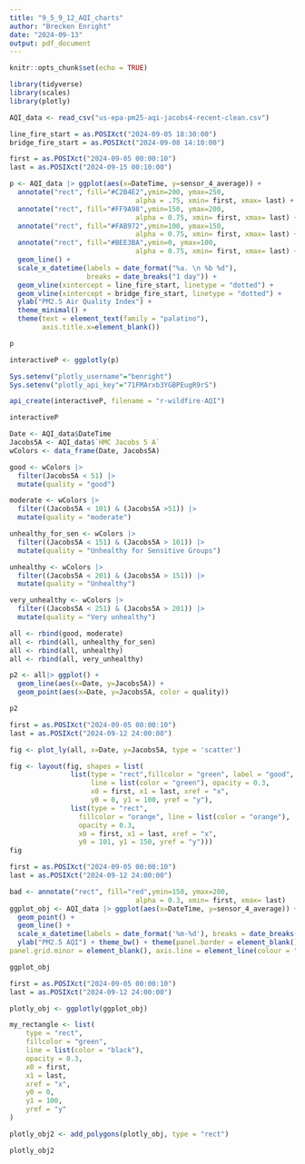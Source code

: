 ```yaml
---
title: "9_5_9_12_AQI_charts"
author: "Brecken Enright"
date: "2024-09-13"
output: pdf_document
---
```


```r
knitr::opts_chunk$set(echo = TRUE)
```

```r
library(tidyverse)
library(scales)
library(plotly)
```

```r
AQI_data <- read_csv("us-epa-pm25-aqi-jacobs4-recent-clean.csv")
```

```r
line_fire_start = as.POSIXct("2024-09-05 18:30:00")
bridge_fire_start = as.POSIXct("2024-09-08 14:10:00")

first = as.POSIXct("2024-09-05 00:00:10")
last = as.POSIXct("2024-09-15 00:10:00")

p <- AQI_data |> ggplot(aes(x=DateTime, y=sensor_4_average)) + 
  annotate("rect", fill="#C2B4E2",ymin=200, ymax=250, 
                               alpha = .75, xmin= first, xmax= last) + 
  annotate("rect", fill="#FF9A98",ymin=150, ymax=200, 
                               alpha = 0.75, xmin= first, xmax= last) + 
  annotate("rect", fill="#FAB972",ymin=100, ymax=150, 
                               alpha = 0.75, xmin= first, xmax= last) +
  annotate("rect", fill="#BEE3BA",ymin=0, ymax=100, 
                               alpha = 0.75, xmin= first, xmax= last) +
  geom_line() +
  scale_x_datetime(labels = date_format("%a. \n %b %d"), 
                   breaks = date_breaks("1 day")) +
  geom_vline(xintercept = line_fire_start, linetype = "dotted") +
  geom_vline(xintercept = bridge_fire_start, linetype = "dotted") + 
  ylab("PM2.5 Air Quality Index") + 
  theme_minimal() +
  theme(text = element_text(family = "palatino"),
        axis.title.x=element_blank())

p
```

```r
interactiveP <- ggplotly(p)

Sys.setenv("plotly_username"="benright")
Sys.setenv("plotly_api_key"="71FMArxb3YGBPEugR9rS")

api_create(interactiveP, filename = "r-wildfire-AQI")

interactiveP

```

```r
Date <- AQI_data$DateTime
Jacobs5A <- AQI_data$`HMC Jacobs 5 A`
wColors <- data_frame(Date, Jacobs5A)

good <- wColors |>
  filter(Jacobs5A < 51) |>
  mutate(quality = "good")

moderate <- wColors |>
  filter((Jacobs5A < 101) & (Jacobs5A >51)) |>
  mutate(quality = "moderate")

unhealthy_for_sen <- wColors |>
  filter((Jacobs5A < 151) & (Jacobs5A > 101)) |>
  mutate(quality = "Unhealthy for Sensitive Groups")

unhealthy <- wColors |>
  filter((Jacobs5A < 201) & (Jacobs5A > 151)) |>
  mutate(quality = "Unhealthy")

very_unhealthy <- wColors |>
  filter((Jacobs5A < 251) & (Jacobs5A > 201)) |>
  mutate(quality = "Very unhealthy")

all <- rbind(good, moderate)
all <- rbind(all, unhealthy_for_sen)
all <- rbind(all, unhealthy)
all <- rbind(all, very_unhealthy)

```

```r
p2 <- all|> ggplot() + 
  geom_line(aes(x=Date, y=Jacobs5A)) +
  geom_point(aes(x=Date, y=Jacobs5A, color = quality)) 

p2
```

```r
first = as.POSIXct("2024-09-05 00:00:10")
last = as.POSIXct("2024-09-12 24:00:00")

fig <- plot_ly(all, x=Date, y=Jacobs5A, type = 'scatter')

fig <- layout(fig, shapes = list(
               list(type = "rect",fillcolor = "green", label = "good",
                    line = list(color = "green"), opacity = 0.3,
                    x0 = first, x1 = last, xref = "x",
                    y0 = 0, y1 = 100, yref = "y"),
               list(type = "rect",
                 fillcolor = "orange", line = list(color = "orange"), 
                 opacity = 0.3,
                 x0 = first, x1 = last, xref = "x",
                 y0 = 101, y1 = 150, yref = "y")))
fig
```

```r
first = as.POSIXct("2024-09-05 00:00:10")
last = as.POSIXct("2024-09-12 24:00:00")

bad <- annotate("rect", fill="red",ymin=150, ymax=200, 
                               alpha = 0.3, xmin= first, xmax= last) 
ggplot_obj <- AQI_data |> ggplot(aes(x=DateTime, y=sensor_4_average)) + 
  geom_point() +
  geom_line() +
  scale_x_datetime(labels = date_format('%m-%d'), breaks = date_breaks("1 day")) +
  ylab("PM2.5 AQI") + theme_bw() + theme(panel.border = element_blank(), panel.grid.major = element_blank(),
panel.grid.minor = element_blank(), axis.line = element_line(colour = "black"))

ggplot_obj
```

```r
first = as.POSIXct("2024-09-05 00:00:10")
last = as.POSIXct("2024-09-12 24:00:00")

plotly_obj <- ggplotly(ggplot_obj)

my_rectangle <- list(
    type = "rect",
    fillcolor = "green",
    line = list(color = "black"),
    opacity = 0.3,
    x0 = first,
    x1 = last,
    xref = "x",
    y0 = 0,
    y1 = 100,
    yref = "y"
)

plotly_obj2 <- add_polygons(plotly_obj, type = "rect")

plotly_obj2

```
